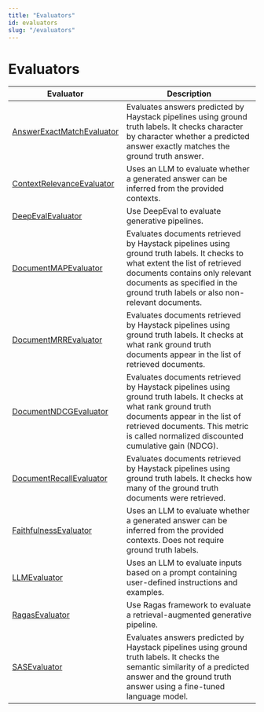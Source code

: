 ```yaml
---
title: "Evaluators"
id: evaluators
slug: "/evaluators"
---
```


# Evaluators

| Evaluator                                                                                          | Description                                                                                                                                                                                                                                      |
| --- | --- |
| [AnswerExactMatchEvaluator](evaluators/answerexactmatchevaluator.mdx)                                       | Evaluates answers predicted by Haystack pipelines using ground truth labels. It checks character by character whether a predicted answer exactly matches the ground truth answer.                                                                |
| [ContextRelevanceEvaluator](evaluators/contextrelevanceevaluator.mdx)                                       | Uses an LLM to evaluate whether a generated answer can be inferred from the provided contexts.                                                                                                                                                   |
| [DeepEvalEvaluator](https://docs.haystack.deepset.ai/v2.0/docs/pipeline-components/evaluators/deepevalevaluator.mdx)                  | Use DeepEval to evaluate generative pipelines.                                                                                                                                                                                                   |
| [DocumentMAPEvaluator](evaluators/documentmapevaluator.mdx)                                                 | Evaluates documents retrieved by Haystack pipelines using ground truth labels. It checks to what extent the list of retrieved documents contains only relevant documents as specified in the ground truth labels or also non-relevant documents. |
| [DocumentMRREvaluator](evaluators/documentmrrevaluator.mdx)                                                 | Evaluates documents retrieved by Haystack pipelines using ground truth labels. It checks at what rank ground truth documents appear in the list of retrieved documents.                                                                          |
| [DocumentNDCGEvaluator](https://docs.haystack.deepset.ai/v2.7-unstable/docs/pipeline-components/evaluators/documentndcgevaluator.mdx) | Evaluates documents retrieved by Haystack pipelines using ground truth labels. It checks at what rank ground truth documents appear in the list of retrieved documents. This metric is called normalized discounted cumulative gain (NDCG).      |
| [DocumentRecallEvaluator](evaluators/documentrecallevaluator.mdx)                                           | Evaluates documents retrieved by Haystack pipelines using ground truth labels. It checks how many of the ground truth documents were retrieved.                                                                                                  |
| [FaithfulnessEvaluator](evaluators/faithfulnessevaluator.mdx)                                               | Uses an LLM to evaluate whether a generated answer can be inferred from the provided contexts. Does not require ground truth labels.                                                                                                             |
| [LLMEvaluator](evaluators/llmevaluator.mdx)                                                                 | Uses an LLM to evaluate inputs based on a prompt containing user-defined instructions and examples.                                                                                                                                              |
| [RagasEvaluator](evaluators/ragasevaluator.mdx)                                                             | Use Ragas framework to evaluate a retrieval-augmented generative pipeline.                                                                                                                                                                       |
| [SASEvaluator](evaluators/sasevaluator.mdx)                                                                 | Evaluates answers predicted by Haystack pipelines using ground truth labels. It checks the semantic similarity of a predicted answer and the ground truth answer using a fine-tuned language model.                                              |
